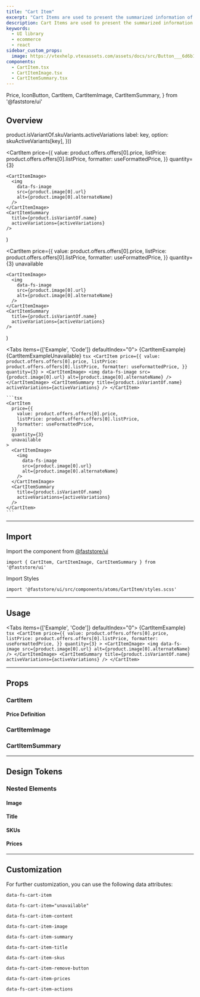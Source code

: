 ```yaml
---
title: "Cart Item"
excerpt: "Cart Items are used to present the summarized information of a product inside the Cart."
description: Cart Items are used to present the summarized information of a product inside the Cart.
keywords:
  - UI library
  - ecommerce
  - react
sidebar_custom_props:
  image: https://vtexhelp.vtexassets.com/assets/docs/src/Button___6d6b16886d5d7e2a05dba8c45c075796.png
components:
  - CartItem.tsx
  - CartItemImage.tsx
  - CartItemSummary.tsx
---
```


  Price,
  IconButton,
  CartItem,
  CartItemImage,
  CartItemSummary,
} from '@faststore/ui'



## Overview

  product.isVariantOf.skuVariants.activeVariations
  label: key,
  option: skuActiveVariants[key],
}))

  <CartItem
    price={{
      value: product.offers.offers[0].price,
      listPrice: product.offers.offers[0].listPrice,
      formatter: useFormattedPrice,
    }}
    quantity={3}
  >
    <CartItemImage>
      <img
        data-fs-image
        src={product.image[0].url}
        alt={product.image[0].alternateName}
      />
    </CartItemImage>
    <CartItemSummary
      title={product.isVariantOf.name}
      activeVariations={activeVariations}
    />
  </CartItem>
)

  <CartItem
    price={{
      value: product.offers.offers[0].price,
      listPrice: product.offers.offers[0].listPrice,
      formatter: useFormattedPrice,
    }}
    quantity={3}
    unavailable
  >
    <CartItemImage>
      <img
        data-fs-image
        src={product.image[0].url}
        alt={product.image[0].alternateName}
      />
    </CartItemImage>
    <CartItemSummary
      title={product.isVariantOf.name}
      activeVariations={activeVariations}
    />
  </CartItem>
)

<Tabs items={['Example', 'Code']} defaultIndex="0">
  <Tab>
    <OverviewSection>
      {CartItemExample}
      {CartItemExampleUnavailable}
    </OverviewSection>
  </Tab>
  <Tab>
    ```tsx
    <CartItem
      price={{
        value: product.offers.offers[0].price,
        listPrice: product.offers.offers[0].listPrice,
        formatter: useFormattedPrice,
      }}
      quantity={3}
    >
      <CartItemImage>
        <img
          data-fs-image
          src={product.image[0].url}
          alt={product.image[0].alternateName}
        />
      </CartItemImage>
      <CartItemSummary
        title={product.isVariantOf.name}
        activeVariations={activeVariations}
      />
    </CartItem>
    ```

    ```tsx
    <CartItem
      price={{
        value: product.offers.offers[0].price,
        listPrice: product.offers.offers[0].listPrice,
        formatter: useFormattedPrice,
      }}
      quantity={3}
      unavailable
    >
      <CartItemImage>
        <img
          data-fs-image
          src={product.image[0].url}
          alt={product.image[0].alternateName}
        />
      </CartItemImage>
      <CartItemSummary
        title={product.isVariantOf.name}
        activeVariations={activeVariations}
      />
    </CartItem>
    ```

  </Tab>
</Tabs>

---

## Import

Import the component from [@faststore/ui](/../docs/faststore/components-index)

```tsx
import { CartItem, CartItemImage, CartItemSummary } from '@faststore/ui'
```

Import Styles

```tsx
import '@faststore/ui/src/components/atoms/CartItem/styles.scss'
```

---

## Usage

<Tabs items={['Example', 'Code']} defaultIndex="0">
  <Tab>
    <OverviewSection>{CartItemExample}</OverviewSection>
  </Tab>
  <Tab>
    ```tsx
      <CartItem
      price={{
            value: product.offers.offers[0].price,
            listPrice: product.offers.offers[0].listPrice,
            formatter: useFormattedPrice,
          }}
      quantity={3}
    >
      <CartItemImage>
        <img
          data-fs-image
          src={product.image[0].url}
          alt={product.image[0].alternateName}
        />
      </CartItemImage>
      <CartItemSummary
        title={product.isVariantOf.name}
        activeVariations={activeVariations}
      />
    </CartItem>
    ```

  </Tab>
</Tabs>

---

## Props

### CartItem

<ComponentPropsSection component="CartItem" />

#### Price Definition

<PropsSection propsList={propsPriceDefinition} />

### CartItemImage

<ComponentPropsSection component="CartItemImage" />

### CartItemSummary

<ComponentPropsSection component="CartItemSummary" />

---

## Design Tokens

<TokenTable>
  <TokenRow token="--fs-cart-item-padding" value="var(--fs-spacing-3)" />
  <TokenRow
    token="--fs-cart-item-bkg-color"
    value="var(--fs-control-bkg)"
    isColor
  />
  <TokenDivider />
  <TokenRow
    token="--fs-cart-item-border-width"
    value="var(--fs-border-width)"
  />
  <TokenRow
    token="--fs-cart-item-border-color"
    value="var(--fs-border-color-light)"
    isColor
  />
  <TokenRow
    token="--fs-cart-item-border-radius"
    value="var(--fs-border-radius)"
  />
</TokenTable>

### Nested Elements

#### Image

<TokenTable>
  <TokenRow
    token="--fs-cart-item-image-border-radius"
    value="var(--fs-cart-item-border-radius)"
  />
  <TokenRow token="--fs-cart-item-image-width" value="var(--fs-spacing-8)" />
  <TokenRow
    token="--fs-cart-item-image-height"
    value="var(--fs-cart-item-image-width)"
  />
</TokenTable>

#### Title

<TokenTable>
  <TokenRow
    token="--fs-cart-item-title-margin-bottom"
    value="var(--fs-spacing-0)"
  />
  <TokenRow token="--fs-cart-item-title-line-height" value="1.2" />
  <TokenRow
    token="--fs-cart-item-title-color"
    value="var(--fs-color-text)"
    isColor
  />
</TokenTable>

#### SKUs

<TokenTable>
  <TokenRow
    token="--fs-cart-item-skus-margin-top"
    value="var(--fs-spacing-0)"
  />
  <TokenRow
    token="--fs-cart-item-skus-text-size"
    value="var(--fs-text-size-legend)"
  />
  <TokenRow
    token="--fs-cart-item-skus-text-color"
    value="var(--fs-color-text-light)"
    isColor
  />
  <TokenRow
    token="--fs-cart-item-skus-line-height"
    value="var(--fs-text-size-body)"
  />
  <TokenRow
    token="--fs-cart-item-skus-column-gap"
    value="var(--fs-spacing-1)"
  />
  <TokenRow token="--fs-cart-item-skus-row-gap" value="var(--fs-spacing-0)" />
</TokenTable>

#### Prices

<TokenTable>
  <TokenRow token="--fs-cart-item-price-gap" value="var(--fs-spacing-1)" />
</TokenTable>

---

## Customization

For further customization, you can use the following data attributes:

`data-fs-cart-item`

`data-fs-cart-item="unavailable"`

`data-fs-cart-item-content`

`data-fs-cart-item-image`

`data-fs-cart-item-summary`

`data-fs-cart-item-title`

`data-fs-cart-item-skus`

`data-fs-cart-item-remove-button`

`data-fs-cart-item-prices`

`data-fs-cart-item-actions`
